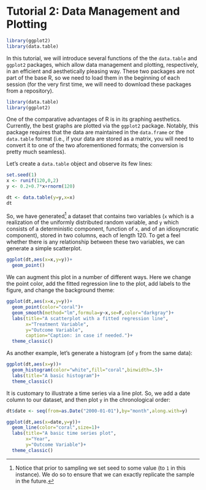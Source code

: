 # Tutorial 2: Data Management and Plotting{-}

```r
library(ggplot2)
library(data.table)
```

In this tutorial, we will introduce several functions of the the `data.table` and `ggplot2` packages, which allow data management and plotting, respectively, in an efficient and aesthetically pleasing way. These two packages are not part of the base R, so we need to load them in the beginning of each session (for the very first time, we will need to download these packages from a repository).

```r
library(data.table)
library(ggplot2)
```

One of the comparative advantages of R is in its graphing aesthetics. Currently, the best graphs are plotted via the `ggplot2` package. Notably, this package requires that the data are maintained in the `data.frame` or the `data.table` format (i.e., if your data are stored as a matrix, you will need to convert it to one of the two aforementioned formats; the conversion is pretty much seamless).

Let's create a `data.table` object and observe its few lines:
```r
set.seed(1)
x <- runif(120,0,2)
y <- 0.2+0.7*x+rnorm(120)

dt <- data.table(y=y,x=x)
dt
```

So, we have generated^[Notice that prior to sampling we set seed to some value (to `1` in this instance). We do so to ensure that we can exactly replicate the sample in the future.] a dataset that contains two variables (`x` which is a realization of the uniformly distributed random variable, and `y` which consists of a deterministic component, function of `x`, and of an idiosyncratic component), stored in two columns, each of length 120. To get a feel whether there is any relationship between these two variables, we can generate a simple scatterplot.
```r
ggplot(dt,aes(x=x,y=y))+
  geom_point()
```

We can augment this plot in a number of different ways. Here we change the point color, add the fitted regression line to the plot, add labels to the figure, and change the background theme:
```r
ggplot(dt,aes(x=x,y=y))+
  geom_point(color="coral")+
  geom_smooth(method="lm",formula=y~x,se=F,color="darkgray")+
  labs(title="A scatterplot with a fitted regression line", 
       x="Treatment Variable", 
       y="Outcome Variable", 
       caption="Caption: in case if needed.")+
  theme_classic()
```

As another example, let's generate a histogram (of `y` from the same data):
```r
ggplot(dt,aes(x=y))+
  geom_histogram(color="white",fill="coral",binwidth=.5)+
  labs(title="A basic histogram")+
  theme_classic()
```

It is customary to illustrate a time series via a line plot. So, we add a date column to our dataset, and then plot `y` in the chronological order:
```r
dt$date <- seq(from=as.Date("2000-01-01"),by="month",along.with=y)

ggplot(dt,aes(x=date,y=y))+
  geom_line(color="coral",size=1)+
  labs(title="A basic time series plot",  
       x="Year", 
       y="Outcome Variable")+
  theme_classic()
```


<!-- Let's generate a sequence of 200 iid random variables with mean zero and variance 4, call it e. -->

<!-- ```{r echo=TRUE} -->
<!-- set.seed(1) -->
<!-- e <- rnorm(200,0,2) -->
<!-- ``` -->



<!-- Next, generate a sequence of 200 binary variables, call it x. -->

<!-- ```{r echo=TRUE} -->
<!-- set.seed(2) -->
<!-- x <- sample(c(0,1),200,replace=T) -->
<!-- ``` -->

<!-- Construct a dependent variable, y, using the following formula: $y=2+0.5x+e$. -->

<!-- ```{r echo=TRUE} -->
<!-- y <- 2+0.5*x+e -->
<!-- ``` -->

<!-- Regress y on x, using the `lm()` function, to obtain estimates of the intercept and slope parameters.  -->

<!-- ```{r echo=TRUE} -->
<!-- ols <- lm(y~x) -->
<!-- ols -->
<!-- ``` -->

<!-- Generate some "future" realizations (100 observations) of y. -->

<!-- ```{r echo=TRUE} -->
<!-- set.seed(3) -->
<!-- e <- rnorm(100,0,2) -->

<!-- set.seed(4) -->
<!-- x <- sample(c(0,1),100,replace=T) -->

<!-- y <- 2+0.5*x+e -->

<!-- ``` -->

<!-- Note that these represent actual realizations of the variable; these not forecasts. -->

<!-- Suppose we think that in the considered forecast period, x only takes on 1 (below we will refer to this as the Model 1). Based on this, and using parameter estimates from above, let's generate forecasts for this period. -->

<!-- ```{r echo=TRUE} -->
<!-- y_f1 <- ols$coefficients[1]+ols$coefficients[2]*rep(1,100) -->
<!-- ``` -->

<!-- At this point, we have actual realisations of y and its forecasts. Thus, we can obtain forecast errors, mean absolute forecast errors, and root mean square forecast errors. -->

<!-- ```{r echo=TRUE} -->
<!-- e_f1 <- y-y_f1 -->

<!-- mafe1 <- mean(abs(e_f1)) -->
<!-- rmsfe1 <- sqrt(mean(e_f1^2)) -->

<!-- mafe1 -->
<!-- rmsfe1 -->
<!-- ``` -->


<!-- Suppose, instead, we think that in the considered forecast period x only takes on 0 (below we will refer to this as the Model 2). Based on this, and using parameter estimates from above, let's generate forecasts for this period. -->

<!-- ```{r echo=TRUE} -->
<!-- y_f0 <- ols$coefficients[1]+ols$coefficients[2]*rep(0,100) -->
<!-- ``` -->

<!-- Using these forecasts, obtain forecast errors, mean absolute forecast errors, and root mean square forecast errors. -->

<!-- ```{r echo=TRUE} -->
<!-- e_f0 <- y-y_f0 -->

<!-- mafe0 <- mean(abs(e_f0)) -->
<!-- rmsfe0 <- sqrt(mean(e_f0^2)) -->

<!-- mafe0 -->
<!-- rmsfe0 -->
<!-- ``` -->

<!-- By comparing the two sets of forecasts, we can observe a somewhat rare and yet not an unlikely scenario: MAFE points to the Model 1 as more accurate of the two models, while RMSFE suggests the Model 2 as the more accurate one. More often than not, however, these two accuracy measures tend to agree. -->